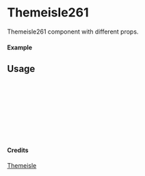 
<Meta of={Themeisle261} title="Themeisle/Themeisle261" />

# Themeisle261

Themeisle261 component with different props.

#### Example

<Canvas of={Themeisle261.Primary} />

## Usage

```ts
import { Themeisle261 } from "yadl-ui";

const Example = () => {
  return (
      <Themeisle261 />
  );
};

export default Example;
```

#### Credits
[Themeisle](https://themeisle.com/illustrations/)
